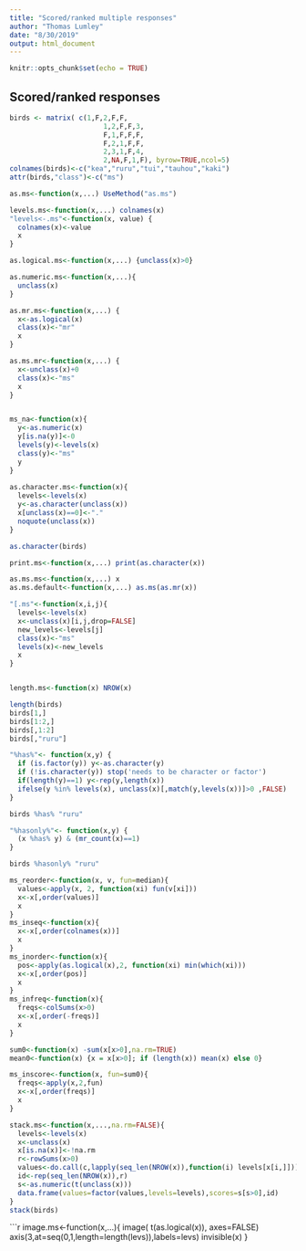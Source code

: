 ```yaml
---
title: "Scored/ranked multiple responses"
author: "Thomas Lumley"
date: "8/30/2019"
output: html_document
---
```


```r
knitr::opts_chunk$set(echo = TRUE)
```

## Scored/ranked responses

```r
birds <- matrix( c(1,F,2,F,F,
                       1,2,F,F,3,
                       F,1,F,F,F,
                       F,2,1,F,F,
                       2,3,1,F,4,
                       2,NA,F,1,F), byrow=TRUE,ncol=5)
colnames(birds)<-c("kea","ruru","tui","tauhou","kaki")
attr(birds,"class")<-c("ms")
```




```r
as.ms<-function(x,...) UseMethod("as.ms")

levels.ms<-function(x,...) colnames(x)
"levels<-.ms"<-function(x, value) {
  colnames(x)<-value
  x
}

as.logical.ms<-function(x,...) {unclass(x)>0}

as.numeric.ms<-function(x,...){
  unclass(x)
}

as.mr.ms<-function(x,...) {
  x<-as.logical(x)
  class(x)<-"mr"
  x
}

as.ms.mr<-function(x,...) {
  x<-unclass(x)+0
  class(x)<-"ms"
  x
}


ms_na<-function(x){
  y<-as.numeric(x)
  y[is.na(y)]<-0
  levels(y)<-levels(x)
  class(y)<-"ms"
  y
}
    
as.character.ms<-function(x){
  levels<-levels(x)
  y<-as.character(unclass(x))
  x[unclass(x)==0]<-"."
  noquote(unclass(x))
}

as.character(birds)

print.ms<-function(x,...) print(as.character(x))

as.ms.ms<-function(x,...) x
as.ms.default<-function(x,...) as.ms(as.mr(x))

```



```r
"[.ms"<-function(x,i,j){
  levels<-levels(x)
  x<-unclass(x)[i,j,drop=FALSE]
  new_levels<-levels[j]
  class(x)<-"ms"
  levels(x)<-new_levels
  x
}


length.ms<-function(x) NROW(x)

length(birds)
birds[1,]
birds[1:2,]
birds[,1:2]
birds[,"ruru"]
```



```r
"%has%"<- function(x,y) {
  if (is.factor(y)) y<-as.character(y)
  if (!is.character(y)) stop('needs to be character or factor')
  if(length(y)==1) y<-rep(y,length(x))
  ifelse(y %in% levels(x), unclass(x)[,match(y,levels(x))]>0 ,FALSE)
}

birds %has% "ruru"

"%hasonly%"<- function(x,y) {
  (x %has% y) & (mr_count(x)==1)
}

birds %hasonly% "ruru"
```



```r
ms_reorder<-function(x, v, fun=median){
  values<-apply(x, 2, function(xi) fun(v[xi]))
  x<-x[,order(values)]
  x
}
ms_inseq<-function(x){
  x<-x[,order(colnames(x))]
  x
}
ms_inorder<-function(x){
  pos<-apply(as.logical(x),2, function(xi) min(which(xi)))
  x<-x[,order(pos)]
  x
}
ms_infreq<-function(x){
  freqs<-colSums(x>0)  
  x<-x[,order(-freqs)]
  x
}

sum0<-function(x) -sum(x[x>0],na.rm=TRUE)
mean0<-function(x) {x = x[x>0]; if (length(x)) mean(x) else 0}

ms_inscore<-function(x, fun=sum0){
  freqs<-apply(x,2,fun)  
  x<-x[,order(freqs)]
  x
}
```




```r
stack.ms<-function(x,...,na.rm=FALSE){
  levels<-levels(x)
  x<-unclass(x)
  x[is.na(x)]<-!na.rm
  r<-rowSums(x>0)
  values<-do.call(c,lapply(seq_len(NROW(x)),function(i) levels[x[i,]]))
  id<-rep(seq_len(NROW(x)),r)
  s<-as.numeric(t(unclass(x)))
  data.frame(values=factor(values,levels=levels),scores=s[s>0],id)
}
stack(birds)
```



```r
image.ms<-function(x,...){
  image( t(as.logical(x)), axes=FALSE)
  axis(3,at=seq(0,1,length=length(levs)),labels=levs)
  invisible(x)
}
